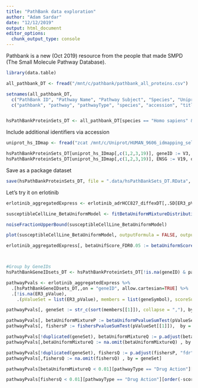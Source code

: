 ```yaml
---
title: "PathBank data exploration"
author: "Adam Sardar"
date: "12/12/2019"
output: html_document
editor_options: 
  chunk_output_type: console
---
```


Pathbank is a new (Oct 2019) resource from the people that made SMPD (The Small Molecule Pathway Database).

```r

library(data.table)

all_pathbank_DT <- fread("/mnt/c/pathbank/pathbank_all_proteins.csv")

setnames(all_pathbank_DT,
  c("PathBank ID", "Pathway Name", "Pathway Subject", "Species", "Uniprot ID", "Protein Name", "HMDBP ID", "DrugBank ID", "GenBank ID", "Gene Name", "Locus"),
  c("pathbank", "pathway", "pathwayType", "species", "accession", "title", "HMDBP", "drugbank", "genbank", "geneSymbol", "locus"))


hsPathBankProteinSets_DT <- all_pathbank_DT[species == "Homo sapiens" & accession != "Unknown", .(pathbank, pathway, pathwayType, accession, geneSymbol)] %>% unique
```

Include additional identifiers via accession

```r

uniprot_hs_IDmap <- fread("zcat /mnt/c/Uniprot/HUMAN_9606_idmapping_selected.tab.gz")

hsPathBankProteinSets_DT[uniprot_hs_IDmap[,c(1,2,3,19)], geneID := V3, on = .(accession == V1)]
hsPathBankProteinSets_DT[uniprot_hs_IDmap[,c(1,2,3,19)], ENSG := V19, on = .(accession == V1)]
```

Save as a package dataset


```r
save(hsPathBankProteinSets_DT, file = ".data/hsPathBankSets_DT.RData", compress = "xz")
```


Let's try it on erlotinib

```r

erlotinib_aggregatedExpress <- erlotinib_adrHCC827_diffexDT[,.SD[ER3_pValue == min(ER3_pValue)][1], by = geneID]

susceptibleCellLine_BetaUniformModel <- fitBetaUniformMixtureDistribution(erlotinib_aggregatedExpress$ER3_pValue)

noiseFractionUpperBound(susceptibleCellLine_BetaUniformModel)

plot(susceptibleCellLine_BetaUniformModel, outputFormula = FALSE, outputParameters = FALSE)

erlotinib_aggregatedExpress[, betaUnifScore_FDR0.05 := betaUniformScore(ER3_pValue, susceptibleCellLine_BetaUniformModel, FDR = 0.05)]



#Group by GeneIDs
hsPathBankGeneIDsets_DT <- hsPathBankProteinSets_DT[!is.na(geneID) & pathwayType != "Metabolic", .(geneID = as.integer(unique(unlist( strsplit(geneID, "; "))))), by = .(pathway,pathwayType)]

pathwayPvals <- erlotinib_aggregatedExpress %>% 
  .[hsPathBankGeneIDsets_DT,,on = "geneID", allow.cartesian=TRUE] %>%
  .[!is.na(ER3_pValue),
    .(pValueSet = list(ER3_pValue), members = list(geneSymbol), scoreSum = sum(betaUnifScore_FDR0.05, na.rm = T)), by = .(pathway,pathwayType)]

pathwayPvals[, geneSet := str_c(sort(members[[1]]), collapse = ","), by = pathway]

pathwayPvals[, betaUniformMixtureP := betaUniformPvalueSumTest(pValueSet[[1]], susceptibleCellLine_BetaUniformModel),  by = geneSet]
pathwayPvals[, fishersP := fishersPvalueSumTest(pValueSet[[1]]),  by = geneSet]

pathwayPvals[!duplicated(geneSet), betaUniformMixtureQ := p.adjust(betaUniformMixtureP, "fdr")]
pathwayPvals[,betaUniformMixtureQ := na.omit(betaUniformMixtureQ) , by = geneSet]

pathwayPvals[!duplicated(geneSet), fishersQ := p.adjust(fishersP, "fdr")]
pathwayPvals[,fishersQ := na.omit(fishersQ) , by = geneSet]

pathwayPvals[betaUniformMixtureQ < 0.01][pathwayType == "Drug Action"][order(-scoreSum)]

pathwayPvals[fishersQ < 0.01][pathwayType == "Drug Action"][order(-scoreSum)]

```

